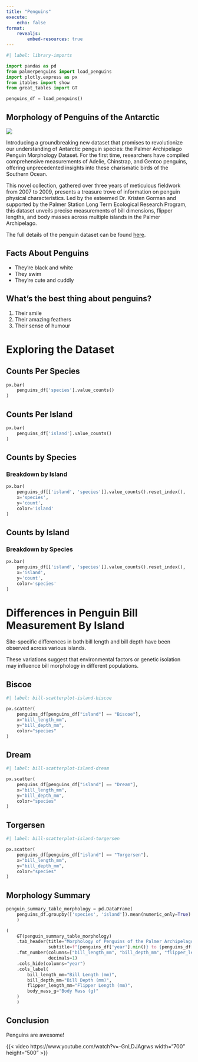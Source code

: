 ```yaml
---
title: "Penguins"
execute:
    echo: false
format:
    revealjs:
        embed-resources: true
---
```


```python
#| label: library-imports

import pandas as pd
from palmerpenguins import load_penguins
import plotly.express as px
from itables import show
from great_tables import GT

penguins_df = load_penguins()
```

## Morphology of Penguins of the Antarctic

[![](lter_penguins.png)](https://allisonhorst.github.io/palmerpenguins/)

Introducing a groundbreaking new dataset that promises to revolutionize our understanding of Antarctic penguin species: the Palmer Archipelago Penguin Morphology Dataset. For the first time, researchers have compiled comprehensive measurements of Adelie, Chinstrap, and Gentoo penguins, offering unprecedented insights into these charismatic birds of the Southern Ocean.

This novel collection, gathered over three years of meticulous fieldwork from 2007 to 2009, presents a treasure trove of information on penguin physical characteristics. Led by the esteemed Dr. Kristen Gorman and supported by the Palmer Station Long Term Ecological Research Program, this dataset unveils precise measurements of bill dimensions, flipper lengths, and body masses across multiple islands in the Palmer Archipelago.

The full details of the penguin dataset can be found [here](https://allisonhorst.github.io/palmerpenguins/).

## Facts About Penguins

- They're black and white
- They swim
- They're cute and cuddly

## What's the best thing about penguins?

1. Their smile
2. Their amazing feathers
3. Their sense of humour

# Exploring the Dataset

## Counts Per Species

```python

px.bar(
    penguins_df['species'].value_counts()
)

```

## Counts Per Island

```python

px.bar(
    penguins_df['island'].value_counts()
)

```

## Counts by Species

### Breakdown by Island


```python

px.bar(
    penguins_df[['island', 'species']].value_counts().reset_index(),
    x='species',
    y='count',
    color='island'
)

```

## Counts by Island

### Breakdown by Species

```python

px.bar(
    penguins_df[['island', 'species']].value_counts().reset_index(),
    x='island',
    y='count',
    color='species'
)

```

# Differences in Penguin Bill Measurement By Island

Site-specific differences in both bill length and bill depth have been observed across various islands.

These variations suggest that environmental factors or genetic isolation may influence bill morphology in different populations.

## Biscoe

```python
#| label: bill-scatterplot-island-biscoe

px.scatter(
    penguins_df[penguins_df["island"] == "Biscoe"],
    x="bill_length_mm",
    y="bill_depth_mm",
    color="species"
)
```

## Dream

```python
#| label: bill-scatterplot-island-dream

px.scatter(
    penguins_df[penguins_df["island"] == "Dream"],
    x="bill_length_mm",
    y="bill_depth_mm",
    color="species"
)
```

## Torgersen

```python
#| label: bill-scatterplot-island-torgersen

px.scatter(
    penguins_df[penguins_df["island"] == "Torgersen"],
    x="bill_length_mm",
    y="bill_depth_mm",
    color="species"
)
```


## Morphology Summary

```python
penguin_summary_table_morphology = pd.DataFrame(
    penguins_df.groupby(['species', 'island']).mean(numeric_only=True)
    )

(
    GT(penguin_summary_table_morphology)
    .tab_header(title="Morphology of Penguins of the Palmer Archipelago",
                subtitle=f"{penguins_df['year'].min()} to {penguins_df['year'].max()}")
    .fmt_number(columns=["bill_length_mm", "bill_depth_mm", "flipper_length_mm", "body_mass_g"],
                decimals=1)
    .cols_hide(columns="year")
    .cols_label(
        bill_length_mm="Bill Length (mm)",
        bill_depth_mm="Bill Depth (mm)",
        flipper_length_mm="Flipper Length (mm)",
        body_mass_g="Body Mass (g)"
    )
    )
```

## Conclusion

Penguins are awesome!

{{< video https://www.youtube.com/watch?v=-GnLDJAgrws width="700" height="500" >}}
